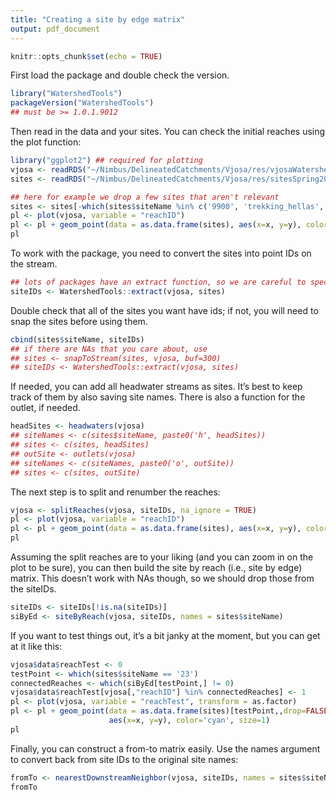 ```yaml
---
title: "Creating a site by edge matrix"
output: pdf_document
---
```


```r
knitr::opts_chunk$set(echo = TRUE)
```

First load the package and double check the version.

```r
library("WatershedTools")
packageVersion("WatershedTools")
## must be >= 1.0.1.9012
```

Then read in the data and your sites. You can check the initial reaches using the plot function:

```r
library("ggplot2") ## required for plotting
vjosa <- readRDS("~/Nimbus/DelineatedCatchments/Vjosa/res/vjosaWatershedSpring2018.rds")
sites <- readRDS("~/Nimbus/DelineatedCatchments/Vjosa/res/sitesSpring2018.rds")

## here for example we drop a few sites that aren't relevant
sites <- sites[-which(sites$siteName %in% c('9900', 'trekking_hellas', 'ws_albania')),]
pl <- plot(vjosa, variable = "reachID")
pl <- pl + geom_point(data = as.data.frame(sites), aes(x=x, y=y), color='cyan', size=1)
pl
```

To work with the package, you need to convert the sites into point IDs on the stream.

```r
## lots of packages have an extract function, so we are careful to specify which one
siteIDs <- WatershedTools::extract(vjosa, sites)
```

Double check that all of the sites you want have ids; if not, you will need to snap the sites before using them.
```r
cbind(sites$siteName, siteIDs)
## if there are NAs that you care about, use
## sites <- snapToStream(sites, vjosa, buf=300)
## siteIDs <- WatershedTools::extract(vjosa, sites)
```

If needed, you can add all headwater streams as sites. It's best to keep track of them by also saving site names. There is also a function for the outlet, if needed.
```r
headSites <- headwaters(vjosa)
## siteNames <- c(sites$siteName, paste0('h', headSites))
## sites <- c(sites, headSites)
## outSite <- outlets(vjosa)
## siteNames <- c(siteNames, paste0('o', outSite))
## sites <- c(sites, outSite)
```

The next step is to split and renumber the reaches:
```r
vjosa <- splitReaches(vjosa, siteIDs, na_ignore = TRUE)
pl <- plot(vjosa, variable = "reachID")
pl <- pl + geom_point(data = as.data.frame(sites), aes(x=x, y=y), color='cyan', size=1)
pl
```

Assuming the split reaches are to your liking (and you can zoom in on the plot to be sure), you can then build the site by reach (i.e., site by edge) matrix. This doesn't work with NAs though, so we should drop those from the siteIDs.

```r
siteIDs <- siteIDs[!is.na(siteIDs)]
siByEd <- siteByReach(vjosa, siteIDs, names = sites$siteName)
```

If you want to test things out, it's a bit janky at the moment, but you can get at it like this:
```r
vjosa$data$reachTest <- 0
testPoint <- which(sites$siteName == '23')
connectedReaches <- which(siByEd[testPoint,] != 0)
vjosa$data$reachTest[vjosa[,"reachID"] %in% connectedReaches] <- 1
pl <- plot(vjosa, variable = "reachTest", transform = as.factor)
pl <- pl + geom_point(data = as.data.frame(sites)[testPoint,,drop=FALSE], 
                      aes(x=x, y=y), color='cyan', size=1)
pl
```

Finally, you can construct a from-to matrix easily. Use the names argument to convert back from site IDs to the original site names:
```r
fromTo <- nearestDownstreamNeighbor(vjosa, siteIDs, names = sites$siteName)
fromTo
```
